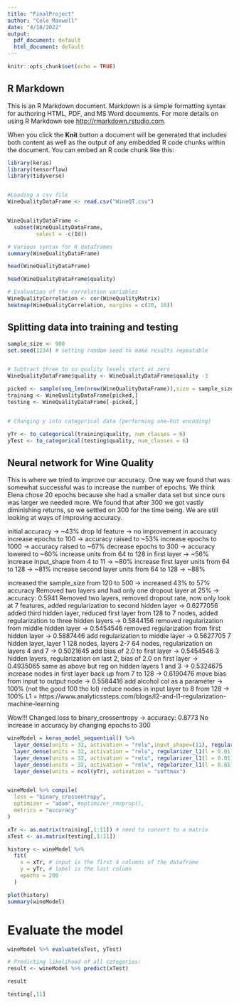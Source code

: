 ```yaml
---
title: "FinalProject"
author: "Cole Maxwell"
date: "4/18/2022"
output:
  pdf_document: default
  html_document: default
---
```


```r
knitr::opts_chunk$set(echo = TRUE)
```

## R Markdown

This is an R Markdown document. Markdown is a simple formatting syntax for authoring HTML, PDF, and MS Word documents. For more details on using R Markdown see <http://rmarkdown.rstudio.com>.

When you click the **Knit** button a document will be generated that includes both content as well as the output of any embedded R code chunks within the document. You can embed an R code chunk like this:

```r
library(keras)
library(tensorflow)
library(tidyverse)


#Loading a csv file
WineQualityDataFrame <- read.csv("WineQT.csv")


WineQualityDataFrame <-
  subset(WineQualityDataFrame,
         select = -c(Id))

# Various syntax for R dataframes
summary(WineQualityDataFrame)

head(WineQualityDataFrame)

head(WineQualityDataFrame$quality)

```
```r
# Evaluation of the correlation variables
WineQualityCorrelation <- cor(WineQualityMatrix)
heatmap(WineQualityCorrelation, margins = c(10, 10))
```

## Splitting data into training and testing

```r
sample_size <- 900
set.seed(1234) # setting random seed to make results repeatable


# Subtract three to so quality levels start at zero
WineQualityDataFrame$quality <- WineQualityDataFrame$quality -3

picked <- sample(seq_len(nrow(WineQualityDataFrame)),size = sample_size)
training <- WineQualityDataFrame[picked,]
testing <- WineQualityDataFrame[-picked,]


# Changing y into categorical data (performing one-hot encoding)

yTr <- to_categorical(training$quality, num_classes = 6)
yTest <- to_categorical(testing$quality, num_classes = 6)

```

## Neural network for Wine Quality

This is where we tried to improve our accuracy. One way we found that was somewhat successful
was to increase the number of epochs. We think Elena chose 20 epochs because she had a smaller data
set but since ours was larger we needed more. We found that after 300 we got vastly diminishing
returns, so we settled on 300 for the time being. We are still looking at ways of improving accuracy.

initial accuracy -> ~43%
drop Id feature -> no improvement in accuracy
increase epochs to 100 -> accuracy raised to ~53%
increase epochs to 1000 -> accuracy raised to ~67%
decrease epochs to 300 -> accuracy lowered to ~60%
increase units from 64 to 128 in first layer -> ~56%
increase input_shape from 4 to 11 -> ~80%
increase first layer units from 64 to 128 -> ~81%
increase second layer units from 64 to 128 -> ~88%


increased the sample_size from 120 to 500 -> increased 43% to 57% accuracy 
Removed two layers and had only one dropout layer at 25% -> accuracy: 0.5941
Removed two layers, removed dropout rate, now only look at 7 features, added regularization to second hidden layer -> 0.6277056
added third hidden layer, reduced first layer from 128 to 7 nodes, added regularization to three hidden layers -> 0.5844156
removed regularization from middle hidden layer -> 0.5454546
removed regularization from first hidden layer -> 0.5887446
add regularization to middle layer -> 0.5627705
7 hidden layer, layer 1 128 nodes, layers 2-7 64 nodes, regularization on layers 4 and 7 -> 0.5021645
add bias of 2.0 to first layer -> 0.5454546
3 hidden layers, regularization on last 2, bias of 2.0 on first layer -> 0.4935065
same as above but reg on hidden layers 1 and 3 -> 0.5324675
increase nodes in first layer back up from 7 to 128 -> 0.6190476
move bias from input to output node -> 0.5584416
add alcohol col as a parameter -> 100% (not the good 100 tho lol)
reduce nodes in input layer to 8 from 128 -> 100%
L1 = https://www.analyticssteps.com/blogs/l2-and-l1-regularization-machine-learning

Wow!!! Changed loss to binary_crossentropy -> accuracy: 0.8773
No increase in accuracy by changing epochs to 300
```r

wineModel = keras_model_sequential() %>%
  layer_dense(units = 32, activation = "relu",input_shape=(11), regularizer_l1(l = 0.01)) %>%
  layer_dense(units = 32, activation = "relu", regularizer_l1(l = 0.01)) %>%
  layer_dense(units = 32, activation = "relu", regularizer_l1(l = 0.01)) %>%
  layer_dense(units = 32, activation = "relu", regularizer_l1(l = 0.01)) %>%
  layer_dense(units = ncol(yTr), activation = "softmax")


wineModel %>% compile(
  loss = "binary_crossentropy",
  optimizer = "adam", #optimizer_rmsprop(),
  metrics = "accuracy"
)

xTr <- as.matrix(training[,1:11]) # need to convert to a matrix
xTest <- as.matrix(testing[,1:11])

history <- wineModel %>% 
  fit(
    x = xTr, # input is the first 4 columns of the dataframe
    y = yTr, # label is the last column
    epochs = 200
  )

```
```r
plot(history)
summary(wineModel)
```

# Evaluate the model
```r
wineModel %>% evaluate(xTest, yTest)

# Predicting likelihood of all categories:
result <- wineModel %>% predict(xTest)

result

testing[,11]

```
